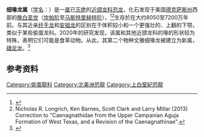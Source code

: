 {{Automatic taxobox 
| name = 细喙龙属
| fossil_range = 晚[[白垩纪|白垩纪]]，<br>{{fossilrange|80.5|72}}
| image = Leptorhynchos by Nick Longrich.jpg
| image_upright = 1.15
| image_caption = 细喙龙的生命复原
| taxon = Leptorhynchos
| authority = Longrich ''et al.'', [[2013年|2013]]
| type_species = '''盖氏细喙龙<br>''Leptorhynchos gaddisi'''''<ref name=Caenagnathidae />
| type_species_authority = Longrich ''et al.'', 2013
}}
'''细喙龙属'''（[[学名|学名]]：{{lang|la|''Leptorhynchos''}}）是一[[属|属]]已[[灭绝|灭绝]]的[[近颌龙科|近颌龙科]][[恐龙|恐龙]]，化石发现于美国[[德克萨斯州|德克萨斯州]]西部的[[白垩纪|晚白垩世]]（[[坎帕阶|坎帕阶]]至[[马斯特里赫特阶|马斯特里赫特阶]]）{{link-en|阿古哈组|Aguja Formation}}，<ref name=Caenagnathidae>{{Cite journal | last1 = Longrich | first1 = N. R. | last2 = Barnes | first2 = K. | last3 = Clark | first3 = S. | last4 = Millar | first4 = L. | title = Caenagnathidae from the Upper Campanian Aguja Formation of West Texas, and a Revision of the Caenagnathinae | doi = 10.3374/014.054.0102 | journal = Bulletin of the Peabody Museum of Natural History | volume = 54 | pages = 23 | year = 2013 | pmid =  | pmc = }}</ref><ref>Nicholas R. Longrich, Ken Barnes, Scott Clark and Larry Millar (2013) Correction to "Caenagnathidae from the Upper Campanian Aguja Formation of West Texas, and a Revision of the Caenagnathinae".</ref>生存於在大约8050至7200万年前。与其近亲[[纤手龙|纤手龙]]和[[安祖龙|安祖龙]]的区别在于体积较小和一个更强壮的、上翻的下颚，类似于某些偷蛋龙科。2020年的研究发现，该属和其他近颌龙科的喙的形状较为特殊，表明它们可能是食草动物。从此，其第二个物种文雅细喙龙被建立为新属，[[捷足龙属|捷足龙]]。<ref>{{Cite journal|last=Funston|first=Gregory|date=2020-07-27|title=Caenagnathids of the Dinosaur Park Formation (Campanian) of Alberta, Canada: anatomy, osteohistology, taxonomy, and evolution|url=http://dx.doi.org/10.18435/vamp29362|journal=Vertebrate Anatomy Morphology Palaeontology|volume=8|pages=105–153|doi=10.18435/vamp29362|issn=2292-1389}}</ref>

==参考资料==
{{Reflist}}
{{手盜龍類|O.}}
{{Taxonbar|from=Q11878382}}

[[Category:偷蛋龍科|Category:偷蛋龍科]]
[[Category:北美洲恐龍|Category:北美洲恐龍]]
[[Category:上白堊紀恐龍|Category:上白堊紀恐龍]]